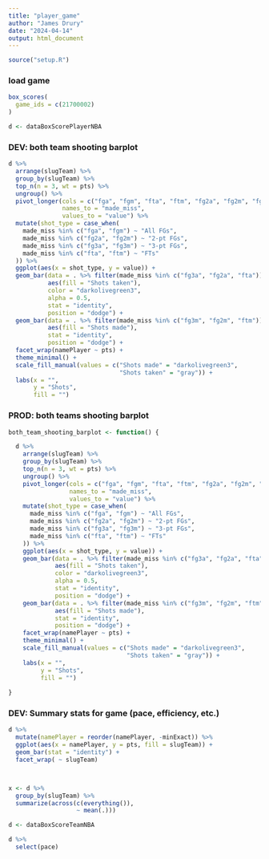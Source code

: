 ```yaml
---
title: "player_game"
author: "James Drury"
date: "2024-04-14"
output: html_document
---
```


```r
source("setup.R")
```

### load game
```r

box_scores(
  game_ids = c(21700002)
)

d <- dataBoxScorePlayerNBA

```

### DEV: both team shooting barplot
```r
d %>%
  arrange(slugTeam) %>%
  group_by(slugTeam) %>%
  top_n(n = 3, wt = pts) %>%
  ungroup() %>%
  pivot_longer(cols = c("fga", "fgm", "fta", "ftm", "fg2a", "fg2m", "fg3m", "fg3a"), 
               names_to = "made_miss",
               values_to = "value") %>%
  mutate(shot_type = case_when(
    made_miss %in% c("fga", "fgm") ~ "All FGs",
    made_miss %in% c("fg2a", "fg2m") ~ "2-pt FGs",
    made_miss %in% c("fg3a", "fg3m") ~ "3-pt FGs",
    made_miss %in% c("fta", "ftm") ~ "FTs"
  )) %>%
  ggplot(aes(x = shot_type, y = value)) +
  geom_bar(data = . %>% filter(made_miss %in% c("fg3a", "fg2a", "fta")),
           aes(fill = "Shots taken"),
           color = "darkolivegreen3",
           alpha = 0.5,
           stat = "identity",
           position = "dodge") +
  geom_bar(data = . %>% filter(made_miss %in% c("fg3m", "fg2m", "ftm")),
           aes(fill = "Shots made"),
           stat = "identity",
           position = "dodge") +
  facet_wrap(namePlayer ~ pts) +
  theme_minimal() +
  scale_fill_manual(values = c("Shots made" = "darkolivegreen3", 
                               "Shots taken" = "gray")) +
  labs(x = "",
       y = "Shots",
       fill = "")


```

### PROD: both teams shooting barplot
```r

both_team_shooting_barplot <- function() {

  d %>%
    arrange(slugTeam) %>%
    group_by(slugTeam) %>%
    top_n(n = 3, wt = pts) %>%
    ungroup() %>%
    pivot_longer(cols = c("fga", "fgm", "fta", "ftm", "fg2a", "fg2m", "fg3m", "fg3a"), 
                 names_to = "made_miss",
                 values_to = "value") %>%
    mutate(shot_type = case_when(
      made_miss %in% c("fga", "fgm") ~ "All FGs",
      made_miss %in% c("fg2a", "fg2m") ~ "2-pt FGs",
      made_miss %in% c("fg3a", "fg3m") ~ "3-pt FGs",
      made_miss %in% c("fta", "ftm") ~ "FTs"
    )) %>%
    ggplot(aes(x = shot_type, y = value)) +
    geom_bar(data = . %>% filter(made_miss %in% c("fg3a", "fg2a", "fta")),
             aes(fill = "Shots taken"),
             color = "darkolivegreen3",
             alpha = 0.5,
             stat = "identity",
             position = "dodge") +
    geom_bar(data = . %>% filter(made_miss %in% c("fg3m", "fg2m", "ftm")),
             aes(fill = "Shots made"),
             stat = "identity",
             position = "dodge") +
    facet_wrap(namePlayer ~ pts) +
    theme_minimal() +
    scale_fill_manual(values = c("Shots made" = "darkolivegreen3", 
                                 "Shots taken" = "gray")) +
    labs(x = "",
         y = "Shots",
         fill = "")
  
}

```


### DEV: Summary stats for game (pace, efficiency, etc.)
```r

d %>%
  mutate(namePlayer = reorder(namePlayer, -minExact)) %>%
  ggplot(aes(x = namePlayer, y = pts, fill = slugTeam)) +
  geom_bar(stat = "identity") +
  facet_wrap( ~ slugTeam)



x <- d %>%
  group_by(slugTeam) %>%
  summarize(across(c(everything()),
                   ~ mean(.)))

d <- dataBoxScoreTeamNBA

d %>%
  select(pace)




```

